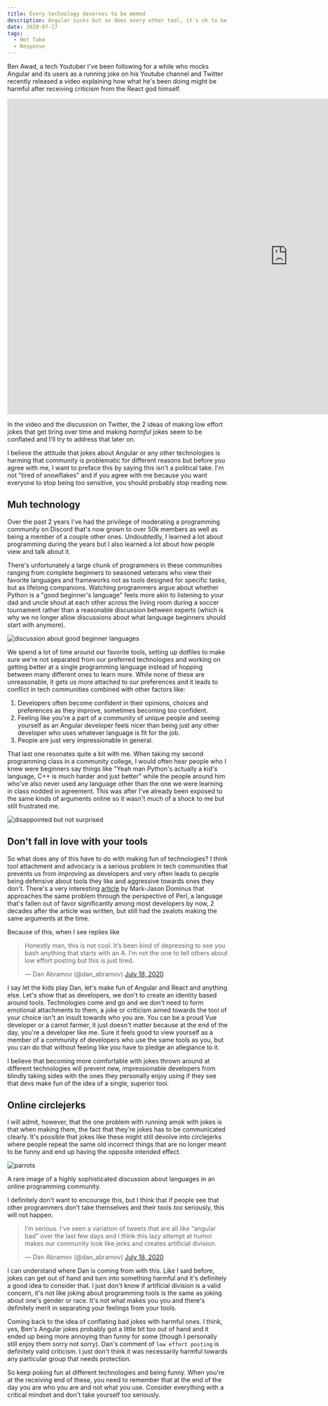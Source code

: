 ```yaml
---
title: Every technology deserves to be memed
description: Angular sucks but so does every other tool, it's ok to be a carrot farmer.
date: 2020-07-17
tags:
  - Hot Take
  - Response
---
```



Ben Awad, a tech Youtuber I've been following for a while who mocks Angular and its users as a running joke on his Youtube channel and Twitter recently released a video explaining how what he's been doing might be harmful after receiving criticism from the React god himself.

<WideMedia>

<iframe
  width="1280"
  height="720"
  src="https://www.youtube.com/embed/Ap1CzrIBIVw"
  frameborder="0"
  allow="accelerometer; autoplay; encrypted-media; gyroscope; picture-in-picture"
  allowfullscreen
></iframe>

</WideMedia>

In the video and the discussion on Twitter, the 2 ideas of making low effort jokes that get tiring over time and making _harmful_ jokes seem to be conflated and I'll try to address that later on.

I believe the attitude that jokes about Angular or any other technologies is harming that community is problematic for different reasons but before you agree with me, I want to preface this by saying this isn't a political take. I'm not "tired of snowflakes" and if you agree with me because you want everyone to stop being too sensitive, you should probably stop reading now.

## Muh technology

Over the past 2 years I've had the privilege of moderating a programming community on Discord that's now grown to over 50k members as well as being a member of a couple other ones. Undoubtedly, I learned a lot about programming during the years but I also learned a lot about how people view and talk about it.

There's unfortunately a large chunk of programmers in these communities ranging from complete beginners to seasoned veterans who view their favorite languages and frameworks not as tools designed for specific tasks, but as lifelong companions. Watching programmers argue about whether Python is a "good beginner's language" feels more akin to listening to your dad and uncle shout at each other across the living room during a soccer tournament rather than a reasonable discussion between experts (which is why we no longer allow discussions about what language beginners should start with anymore).

![discussion about good beginner languages](./assets/beginner_language.png)

We spend a lot of time around our favorite tools, setting up dotfiles to make sure we're not separated from our preferred technologies and working on getting better at a single programming language instead of hopping between many different ones to learn more. While none of these are unreasonable, it gets us more attached to our preferences and it leads to conflict in tech communities combined with other factors like:

1. Developers often become confident in their opinions, choices and preferences as they improve, sometimes becoming _too_ confident.
2. Feeling like you're a part of a community of unique people and seeing yourself as an Angular developer feels nicer than being just any other developer who uses whatever language is fit for the job.
3. People are just very impressionable in general.

That last one resonates quite a bit with me. When taking my second programming class in a community college, I would often hear people who I knew were beginners say things like "Yeah man Python's actually a kid's language, C++ is much harder and just better" while the people around him who've also never used any language other than the one we were learning in class nodded in agreement. This was after I've already been exposed to the same kinds of arguments online so it wasn't much of a shock to me but still frustrated me.

![disappointed but not surprised](./assets/disappointed_but_not_surprised.jpg)

## Don't fall in love with your tools

So what does any of this have to do with making fun of technologies? I think tool attachment and advocacy is a serious problem in tech communities that prevents us from improving as developers and very often leads to people being defensive about tools they like and aggressive towards ones they don't. There's a very interesting [article](https://www.perl.com/pub/2000/12/advocacy.html/) by Mark-Jason Dominus that approaches the same problem through the perspective of Perl, a language that's fallen out of favor significantly among most developers by now, 2 decades after the article was written, but still had the zealots making the same arguments at the time.

Because of this, when I see replies like

<blockquote class="twitter-tweet" data-theme="dark">
  <p lang="en" dir="ltr">
    Honestly man, this is not cool. It’s been kind of depressing to see you bash
    anything that starts with an A. I’m not the one to tell others about low
    effort posting but this is just tired.
  </p>
  &mdash; Dan Abramov (@dan_abramov) <a href="https://twitter.com/dan_abramov/status/1284512869418246152?ref_src=twsrc%5Etfw">July 18, 2020</a>
</blockquote>

I say let the kids play Dan, let's make fun of Angular and React and anything else. Let's show that as developers, we don't to create an identity based around tools. Technologies come and go and we don't need to form emotional attachments to them, a joke or criticism aimed towards the tool of your choice isn't an insult towards who you are. You can be a proud Vue developer or a carrot farmer, it just doesn't matter because at the end of the day, you're a developer like me. Sure it feels good to view yourself as a member of a community of developers who use the same tools as you, but you can do that without feeling like you have to pledge an allegiance to it.

I believe that becoming more comfortable with jokes thrown around at different technologies will prevent new, impressionable developers from blindly taking sides with the ones they personally enjoy using if they see that devs make fun of the idea of a single, superior tool.

## Online circlejerks

I will admit, however, that the one problem with running amok with jokes is that when making them, the fact that they're jokes has to be communicated clearly. It's possible that jokes like these might still devolve into circlejerks where people repeat the same old incorrect things that are no longer meant to be funny and end up having the opposite intended effect.

![parrots](./assets/parrots.jpg)

<div className="mx-auto" style="max-width: 650px">
  <p className="text-gray-400 text-sm">
    A rare image of a highly sophisticated discussion about languages in an
    online programming community.
  </p>
</div>

I definitely don't want to encourage this, but I think that if people see that other programmers don't take themselves and their tools _too_ seriously, this will not happen.

<blockquote class="twitter-tweet" data-theme="dark">
  <p lang="en" dir="ltr">
    I’m serious. I’ve seen a variation of tweets that are all like “angular bad”
    over the last few days and I think this lazy attempt at humor makes our
    community look like jerks and creates artificial division.
  </p>
  &mdash; Dan Abramov (@dan_abramov) <a href="https://twitter.com/dan_abramov/status/1284516811036397569?ref_src=twsrc%5Etfw">July 18, 2020</a>
</blockquote>

I can understand where Dan is coming from with this. Like I said before, jokes can get out of hand and turn into something harmful and it's definitely a good idea to consider that. I just don't know if artificial division is a valid concern, it's not like joking about programming tools is the same as joking about one's gender or race. It's not what makes you you and there's definitely merit in separating your feelings from your tools.

Coming back to the idea of conflating bad jokes with harmful ones. I think, yes, Ben's Angular jokes probably got a little bit too out of hand and it ended up being more annoying than funny for some (though I personally still enjoy them sorry not sorry). Dan's comment of `low effort posting` is definitely valid criticism. I just don't think it was necessarily harmful towards any particular group that needs protection.

So keep poking fun at different technologies and being funny. When you're at the receiving end of these, you need to remember that at the end of the day you are who you are and not what you use. Consider everything with a critical mindset and don't take yourself too seriously.
